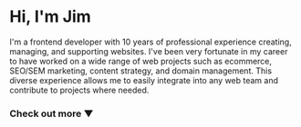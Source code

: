 # Hi, I'm Jim 

I'm a frontend developer with 10 years of professional experience creating, managing, and supporting websites. I've been very fortunate in my career to have worked on a wide range of web projects such as ecommerce, SEO/SEM marketing, content strategy, and domain management. This diverse experience allows me to easily integrate into any web team and contribute to projects where needed.

<h3>Check out more ▼</h3>